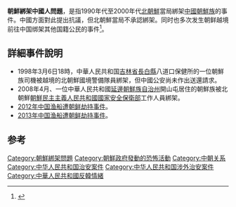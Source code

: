 {{expand|time=2014-10-28T14:27:59+00:00}}
'''朝鮮綁架中國人問題'''，是指1990年代至2000年代[[北朝鮮|北朝鮮]]當局綁架[[中國朝鮮族|中國朝鮮族]]的事件。中國方面對此提出抗議，但北朝鮮當局不承認綁架。同时也多次发生朝鲜越境前往中国绑架其他国籍公民的事件<ref>{{Cite web|title=北朝鮮による拉致の分析|url=http://www.sukuukai.jp/pdf/2010012906.pdf|accessdate=2017-11-30|archiveurl=https://web.archive.org/web/20120127192156/http://www.sukuukai.jp/pdf/2010012906.pdf|archivedate=2012-01-27|dead-url=yes}}</ref>。

==詳細事件說明==
*1998年3月6日18時，中華人民共和国[[吉林省|吉林省]][[长白朝鲜族自治县|長白縣]]八道口保健所的一位朝鮮族司機被越境的北朝鮮國境警備隊員綁架，但中國公安尚未作出送還請求。
*2008年4月、一位中華人民共和國[[延邊朝鮮族自治州|延邊朝鮮族自治州]]開山屯居住的朝鮮族被北朝鮮[[朝鮮民主主義人民共和國國家安全保衛部|朝鮮民主主義人民共和國國家安全保衛部]]工作人員綁架。
*[[2012年中国渔船遭朝鲜劫持事件|2012年中国渔船遭朝鲜劫持事件]]。
*[[2013年中国渔船遭朝鲜劫持事件|2013年中国渔船遭朝鲜劫持事件]]。
==参考==
{{reflist}}

[[Category:朝鮮綁架問題|Category:朝鮮綁架問題]]
[[Category:朝鮮政府發動的恐怖活動|Category:朝鮮政府發動的恐怖活動]]
[[Category:中朝关系|Category:中朝关系]]
[[Category:中华人民共和国治安案件|Category:中华人民共和国治安案件]]
[[Category:中华人民共和国涉外治安案件|Category:中华人民共和国涉外治安案件]]
[[Category:中華人民共和國反韓情緒|Category:中華人民共和國反韓情緒]]